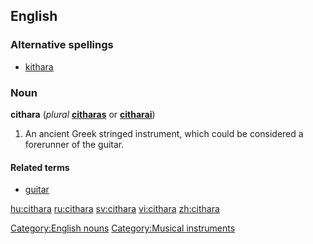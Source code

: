 ==English==

===Alternative spellings===
*[[kithara]]

===Noun===
'''cithara''' (''plural'' '''[[citharas]]''' or '''[[citharai]]''')

# An ancient Greek stringed instrument, which could be considered a forerunner of the guitar.  

====Related terms====
* [[guitar]]

{{anagrams:en/aachirt}}
[[Category:English nouns]]
[[Category:Musical instruments]]

[[hu:cithara]]
[[ru:cithara]]
[[sv:cithara]]
[[vi:cithara]]
[[zh:cithara]]